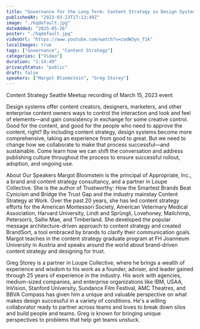 ```yaml
---
title: "Governance for the Long Term: Content Strategy in Design Systems - Margot Bloomstein & Greg Storey"
publishedAt: "2023-03-23T17:13:49Z"
image: "./hqdefault.jpg"
dateAdded: "2025-05-26"
poster: "./hqdefault.jpg"
videoUrl: "https://www.youtube.com/watch?v=zadW3yn_f1k"
localImages: true
tags: ["Governance", "Content Strategy"]
categories: ["Video"]
duration: "1:14:49"
privacyStatus: "public"
draft: false
speakers: ["Margot Bloomstein", "Greg Storey"]
---
```

Content Strategy Seattle Meetup recording of March 15, 2023 event

Design systems offer content creators, designers, marketers, and other enterprise content owners ways to control the interaction and look and feel of elements—and gain consistency in exchange for some creative control. Good for the content, and good for the people who need to approve the content, right? By including content strategy, design systems become more comprehensive, taking an experience from good to great. But we need to change how we collaborate to make that process successful—and sustainable. Come learn how we can shift the conversation and address publishing culture throughout the process to ensure successful rollout, adoption, and ongoing use.

About Our Speakers
Margot Bloomstein is the principal of Appropriate, Inc., a brand and content strategy consultancy, and a partner in Loupe Collective. She is the author of Trustworthy: How the Smartest Brands Beat Cynicism and Bridge the Trust Gap and the industry mainstay Content Strategy at Work. Over the past 20 years, she has led content strategy efforts for the American Montessori Society, American Veterinary Medical Association, Harvard University, Lindt and Sprüngli, Lovehoney, Mailchimp, Peterson’s, Sallie Mae, and Timberland. She developed the popular message architecture-driven approach to content strategy and created BrandSort, a tool embraced by brands to clarify their communication goals. Margot teaches in the content strategy graduate program at FH Joanneum University in Austria and speaks around the world about brand-driven content strategy and designing for trust.

Greg Storey is a partner in Loupe Collective, where he brings a wealth of experience and wisdom to his work as a founder, adviser, and leader gained through 25 years of experience in the industry. His work with agencies, medium-sized companies, and enterprise organizations like IBM, USAA, InVision, Stanford University, Sundance Film Festival, AMC Theatres, and BBVA Compass has given him a unique and valuable perspective on what makes design successful in a variety of conditions. He's a willing collaborator ready to partner across teams and loves to break down silos and build people and teams. Greg is known for bringing unique perspectives to problems that help get teams unstuck.
